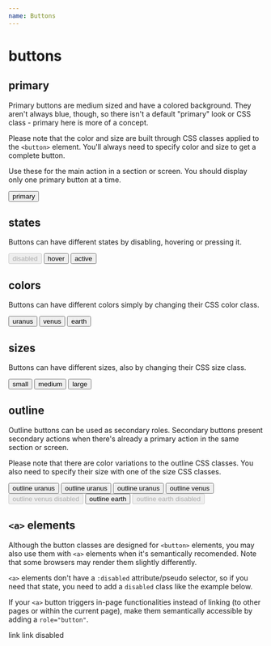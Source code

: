 ```yaml
---
name: Buttons
---
```



# buttons

## primary

Primary buttons are medium sized and have a colored background. They aren't always blue, though, so there isn't a default "primary" look or CSS class - primary here is more of a concept.

Please note that the color and size are built through CSS classes applied to the `<button>` element. You'll always need to specify color and size to get a complete button.

Use these for the main action in a section or screen. You should display only one primary button at a time.

<Playground>
  <button className="btn btn--uranus btn--medium">
    primary
  </button>
</Playground>

## states

Buttons can have different states by disabling, hovering or pressing it.

<Playground className="button-states">
  <button className="btn btn--uranus btn--medium" disabled>
    disabled
  </button>

  <button className="btn btn--uranus btn--medium">
    hover
  </button>

  <button className="btn btn--uranus btn--medium">
    active
  </button>
</Playground>

## colors

Buttons can have different colors simply by changing their CSS color class.

<Playground>
  <button className="btn btn--uranus btn--medium">
    uranus
  </button>
 
  <button className="btn btn--venus btn--medium">
    venus
  </button>

  <button className="btn btn--earth btn--medium">
    earth
  </button>
</Playground>

## sizes

Buttons can have different sizes, also by changing their CSS size class.

<Playground>
  <button className="btn btn--uranus btn--small">
    small
  </button>
 
  <button className="btn btn--uranus btn--medium">
    medium
  </button>

  <button className="btn btn--uranus btn--large">
    large
  </button>
</Playground>

## outline

Outline buttons can be used as secondary roles. Secondary buttons present secondary actions when there's already a primary action in the same section or screen.

Please note that there are color variations to the outline CSS classes. You also need to specify their size with one of the size CSS classes.

<Playground>
  <button className="btn btn--outline-uranus btn--small">
    outline uranus
  </button>

  <button className="btn btn--outline-uranus btn--medium">
    outline uranus
  </button>

  <button className="btn btn--outline-uranus btn--large">
    outline uranus
  </button>
</Playground>

<Playground>
  <button className="btn btn--outline-venus btn--medium">
    outline venus
  </button>
 
  <button className="btn btn--outline-venus btn--medium" disabled>
    outline venus disabled
  </button>
</Playground>

<Playground>
  <button className="btn btn--outline-earth btn--medium">
    outline earth
  </button>
 
  <button className="btn btn--outline-earth btn--medium" disabled>
    outline earth disabled
  </button>
</Playground>

## `<a>` elements

Although the button classes are designed for `<button>` elements, you may also use them with `<a>` elements when it's semantically recomended. Note that some browsers may render them slightly differently. 

`<a>` elements don't have a `:disabled` attribute/pseudo selector, so if you need that state, you need to add a `disabled` class like the example below.

If your `<a>` button triggers in-page functionalities instead of linking (to other pages or within the current page), make them semantically accessible by adding a `role="button"`.

<Playground>
  <a className="btn btn--uranus btn--medium">
    link
  </a>

  <a className="btn btn--uranus btn--medium disabled">
    link disabled
  </a>
</Playground>
